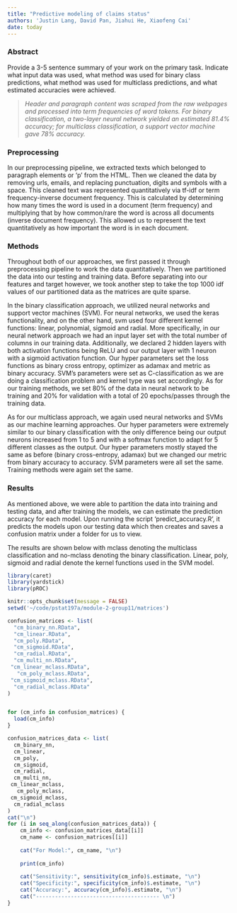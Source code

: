 ```yaml
---
title: "Predictive modeling of claims status"
authors: 'Justin Lang, David Pan, Jiahui He, Xiaofeng Cai'
date: today
---
```


### Abstract

Provide a 3-5 sentence summary of your work on the primary task. Indicate what input data was used, what method was used for binary class predictions, what method was used for multiclass predictions, and what estimated accuracies were achieved.

> *Header and paragraph content was scraped from the raw webpages and processed into term frequencies of word tokens. For binary classification, a two-layer neural network yielded an estimated 81.4% accuracy; for multiclass classification, a support vector machine gave 78% accuracy.*

### Preprocessing
<!--
In one paragraph lay out your preprocessing pipeline. No need to provide exact step-by-step detail; just give an overview of the main components:
-->

In our preprocessing pipeline, we extracted texts which belonged to paragraph elements or 'p' from the HTML. Then we cleaned the data by removing urls, emails, and replacing punctuation, digits and symbols with a space. This cleaned text was represented quantitatively via tf-idf or term frequency-inverse document frequency. This is calculated by determining how many times the word is used in a document (term frequency) and multiplying that by how common/rare the word is across all documents (inverse document frequency). This allowed us to represent the text quantitatively as how important the word is in each document.

### Methods

<!--
Describe your final predictive models. Include one paragraph with details on the binary classification approach, and one on the multiclass approach. Include for each:
-->


Throughout both of our approaches,  we first passed it through preprocessing pipeline to work the data quantitatively. Then we partitioned the data into our testing and training data. Before separating into our features and target however, we took another step to take the top 1000 idf values of our partitioned data as the matrices are quite sparse.

In the binary classification approach, we utilized neural networks and support vector machines (SVM). For neural networks, we used the keras functionality, and on the other hand, svm used four different kernel functions: linear, polynomial, sigmoid and radial.
More specifically, in our neural network approach we had an input layer set with the total number of columns in our training data. Additionally, we declared 2 hidden layers with both activation functions being ReLU and our output layer with 1 neuron with a sigmoid activation function. Our hyper parameters set the loss functions as binary cross entropy, optimizer as adamax and metric as binary accuracy. SVM's parameters were set as C-classification as we are doing a classification problem and kernel type was set accordingly. As for our training methods, we set 80% of the data in neural network to be training and 20% for validation with a total of 20 epochs/passes through the training data.

As for our multiclass approach, we again used neural networks and SVMs as our machine learning approaches. Our hyper parameters were extremely similar to our binary classification with the only difference being our output neurons increased from 1 to 5 and with a softmax function to adapt for 5 different classes as the output. Our hyper parameters mostly stayed the same as before (binary cross-entropy, adamax) but we changed our metric from binary accuracy to accuracy. SVM parameters were all set the same. Training methods were again set the same.


<!--
-   what ML/statistical method was used

-   model specification and hyperparameter selection

-   training method
-->

### Results

As mentioned above, we were able to partition the data into training and testing data, and after training the models, we can estimate the prediction accuracy for each model. Upon running the script 'predict_accuracy.R', it predicts the models upon our testing data which then creates and saves a confusion matrix under a folder for us to view. 

The results are shown below with mclass denoting the multiclass classification and no-mclass denoting the binary classification. Linear, poly, sigmoid and radial denote the kernel functions used in the SVM model.
```r
library(caret)  
library(yardstick)
library(pROC)

```
```r
knitr::opts_chunk$set(message = FALSE)
setwd('~/code/pstat197a/module-2-group11/matrices')

confusion_matrices <- list(
  "cm_binary_nn.RData",
  "cm_linear.RData",
  "cm_poly.RData",
  "cm_sigmoid.RData",
  "cm_radial.RData",
  "cm_multi_nn.RData", 
 "cm_linear_mclass.RData",
   "cm_poly_mclass.RData", 
 "cm_sigmoid_mclass.RData", 
  "cm_radial_mclass.RData"
)


for (cm_info in confusion_matrices) {
  load(cm_info)
}

confusion_matrices_data <- list(
  cm_binary_nn,
  cm_linear,
  cm_poly,
  cm_sigmoid,
  cm_radial,
  cm_multi_nn, 
 cm_linear_mclass,
   cm_poly_mclass, 
 cm_sigmoid_mclass, 
  cm_radial_mclass
)
cat("\n")
for (i in seq_along(confusion_matrices_data)) {
    cm_info <- confusion_matrices_data[[i]]
    cm_name <- confusion_matrices[[i]]
    
    cat("For Model:", cm_name, "\n")
    
    print(cm_info)
    
    cat("Sensitivity:", sensitivity(cm_info)$.estimate, "\n")
    cat("Specificity:", specificity(cm_info)$.estimate, "\n")
    cat("Accuracy:", accuracy(cm_info)$.estimate, "\n")
    cat("--------------------------------------- \n")
}
```

<!---
Indicate the predictive accuracy of the binary classifications and the multiclass classifications. Provide a table for each, and report sensitivity, specificity, and accuracy.[^1]
--->




[^1]: Read [this article](https://yardstick.tidymodels.org/articles/multiclass.html) on multiclass averaging.

